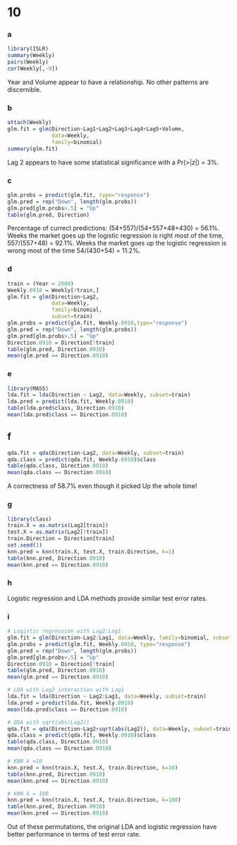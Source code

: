 10
========================================================

### a

```r
library(ISLR)
summary(Weekly)
pairs(Weekly)
cor(Weekly[,-9])
```

Year and Volume appear to have a relationship. No other patterns are
discernible.

### b

```r
attach(Weekly)
glm.fit = glm(Direction~Lag1+Lag2+Lag3+Lag4+Lag5+Volume,
              data=Weekly,
              family=binomial)
summary(glm.fit)
```
Lag 2 appears to have some statistical significance with a Pr(>|z|) = 3%.

### c

```r
glm.probs = predict(glm.fit, type="response")
glm.pred = rep("Down", length(glm.probs))
glm.pred[glm.probs>.5] = "Up"
table(glm.pred, Direction)
```
Percentage of currect predictions: (54+557)/(54+557+48+430) = 56.1%. Weeks the 
market goes up the logistic regression is right most of the time, 557/(557+48)
= 92.1%. Weeks the market goes up the logistic regression is wrong most of the
time 54/(430+54) = 11.2%.

### d
```r
train = (Year < 2009)
Weekly.0910 = Weekly[!train,]
glm.fit = glm(Direction~Lag2,
              data=Weekly,
              family=binomial,
              subset=train)
glm.probs = predict(glm.fit, Weekly.0910,type="response")
glm.pred = rep("Down", length(glm.probs))
glm.pred[glm.probs>.5] = "Up"
Direction.0910 = Direction[!train]
table(glm.pred, Direction.0910)
mean(glm.pred == Direction.0910)
```

### e
```r
library(MASS)
lda.fit = lda(Direction ~ Lag2, data=Weekly, subset=train)
lda.pred = predict(lda.fit, Weekly.0910)
table(lda.pred$class, Direction.0910)
mean(lda.pred$class == Direction.0910)
```

## f
```r
qda.fit = qda(Direction~Lag2, data=Weekly, subset=train)
qda.class = predict(qda.fit, Weekly.0910)$class
table(qda.class, Direction.0910)
mean(qda.class == Direction.0910)
```
A correctness of 58.7% even though it picked Up the whole time!

### g
```r
library(class)
train.X = as.matrix(Lag2[train])
test.X = as.matrix(Lag2[!train])
train.Direction = Direction[train]
set.seed(1)
knn.pred = knn(train.X, test.X, train.Direction, k=1)
table(knn.pred, Direction.0910)
mean(knn.pred == Direction.0910)
```

### h
Logistic regression and LDA methods provide similar test error rates.

### i
```r
# Logistic regression with Lag2:Lag1
glm.fit = glm(Direction~Lag2:Lag1, data=Weekly, family=binomial, subset=train)
glm.probs = predict(glm.fit, Weekly.0910, type="response")
glm.pred = rep("Down", length(glm.probs))
glm.pred[glm.probs>.5] = "Up"
Direction.0910 = Direction[!train]
table(glm.pred, Direction.0910)
mean(glm.pred == Direction.0910)

# LDA with Lag2 interaction with Lag1
lda.fit = lda(Direction ~ Lag2:Lag1, data=Weekly, subset=train)
lda.pred = predict(lda.fit, Weekly.0910)
mean(lda.pred$class == Direction.0910)

# QDA with sqrt(abs(Lag2))
qda.fit = qda(Direction~Lag2+sqrt(abs(Lag2)), data=Weekly, subset=train)
qda.class = predict(qda.fit, Weekly.0910)$class
table(qda.class, Direction.0910)
mean(qda.class == Direction.0910)

# KNN k =10
knn.pred = knn(train.X, test.X, train.Direction, k=10)
table(knn.pred, Direction.0910)
mean(knn.pred == Direction.0910)

# KNN k = 100
knn.pred = knn(train.X, test.X, train.Direction, k=100)
table(knn.pred, Direction.0910)
mean(knn.pred == Direction.0910)
```
Out of these permutations, the original LDA and logistic regression have better
performance in terms of test error rate.


